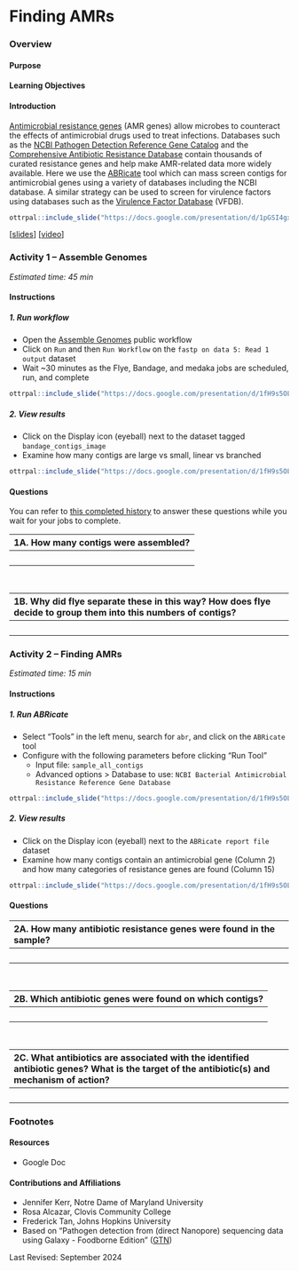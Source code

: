 # Finding AMRs

### Overview {-}

#### Purpose {-}

#### Learning Objectives {-}

#### Introduction {-}

[Antimicrobial resistance genes](https://en.wikipedia.org/wiki/Antimicrobial_resistance) (AMR genes) allow microbes to counteract the effects of antimicrobial drugs used to treat infections.
Databases such as the [NCBI Pathogen Detection Reference Gene Catalog](https://www.ncbi.nlm.nih.gov/pathogens/antimicrobial-resistance) and the [Comprehensive Antibiotic Resistance Database](https://card.mcmaster.ca) contain thousands of curated resistance genes and help make AMR-related data more widely available.
Here we use the [ABRicate](https://github.com/tseemann/abricate) tool which can mass screen contigs for antimicrobial genes using a variety of databases including the NCBI database.
A similar strategy can be used to screen for virulence factors using databases such as the [Virulence Factor Database](https://pubmed.gov/34850947) (VFDB).

```r
ottrpal::include_slide("https://docs.google.com/presentation/d/1pGSI4gxjeCLLakuwgSW0V7EuGT4F6av-CYMkqpcnlDE/edit#slide=id.g35f391192_00")
```

[[slides](https://docs.google.com/presentation/d/1pGSI4gxjeCLLakuwgSW0V7EuGT4F6av-CYMkqpcnlDE){target="_blank"}]
[[video](https://drive.google.com/file/d/11qoAymp6GNpW5ftRnLP7oj_nX2HzABzk){target="_blank"}]

### **Activity 1** -- Assemble Genomes {-}

*Estimated time: 45 min*

#### Instructions {-}

##### 1. Run workflow {-}

- Open the [Assemble Genomes](https://usegalaxy.org/u/cutsort/w/assemble-genomes){target="_blank"} public workflow
- Click on `Run` and then `Run Workflow` on the `fastp on data 5: Read 1 output` dataset
- Wait ~30 minutes as the Flye, Bandage, and medaka jobs are scheduled, run, and complete

```r
ottrpal::include_slide("https://docs.google.com/presentation/d/1fH9s5OLcRF5meZtFWTJe89RFvJSh125kdjhdqp5smqA/edit#slide=id.g2f6b21b1164_0_74")
```

##### 2. View results {-}

- Click on the Display icon (eyeball) next to the dataset tagged `bandage_contigs_image`
- Examine how many contigs are large vs small, linear vs branched

```r
ottrpal::include_slide("https://docs.google.com/presentation/d/1fH9s5OLcRF5meZtFWTJe89RFvJSh125kdjhdqp5smqA/edit#slide=id.g2f6b21b1164_0_98")
```

#### Questions {-}

You can refer to [this completed history](https://usegalaxy.org/u/cutsort/h/finding-amrs-complete){target="_blank"} to answer these questions while you wait for your jobs to complete.

| 1A. How many contigs were assembled? |
|:-|
| <br> |

<br>

| 1B. Why did flye separate these in this way? How does flye decide to group them into this numbers of contigs? |
|:-|
| <br> |

### **Activity 2** -- Finding AMRs {-}

*Estimated time: 15 min*

#### Instructions {-}

##### 1. Run ABRicate {-}

- Select "Tools" in the left menu, search for `abr`, and click on the `ABRicate` tool
- Configure with the following parameters before clicking "Run Tool"
  - Input file: `sample_all_contigs`
  - Advanced options > Database to use: `NCBI Bacterial Antimicrobial Resistance Reference Gene Database`

```r
ottrpal::include_slide("https://docs.google.com/presentation/d/1fH9s5OLcRF5meZtFWTJe89RFvJSh125kdjhdqp5smqA/edit#slide=id.g2f6b21b1164_0_104")
```

##### 2. View results {-}

- Click on the Display icon (eyeball) next to the `ABRicate report file` dataset
- Examine how many contigs contain an antimicrobial gene (Column 2) and how many categories of resistance genes are found (Column 15)

```r
ottrpal::include_slide("https://docs.google.com/presentation/d/1fH9s5OLcRF5meZtFWTJe89RFvJSh125kdjhdqp5smqA/edit#slide=id.g2f6b21b1164_0_109")
```

#### Questions {-}

| 2A. How many antibiotic resistance genes were found in the sample? |
|:-|
| <br> |

<br>

| 2B. Which antibiotic genes were found on which contigs? |
|:-|
| <br> |

<br>

| 2C. What antibiotics are associated with the identified antibiotic genes?  What is the target of the antibiotic(s) and mechanism of action? |
|:-|
| <br> |

### Footnotes {-}

#### Resources {-}

- Google Doc

#### Contributions and Affiliations {-}

- Jennifer Kerr, Notre Dame of Maryland University
- Rosa Alcazar, Clovis Community College
- Frederick Tan, Johns Hopkins University
- Based on "Pathogen detection from (direct Nanopore) sequencing data using Galaxy - Foodborne Edition" ([GTN](https://gxy.io/GTN:T00393))

Last Revised: September 2024

